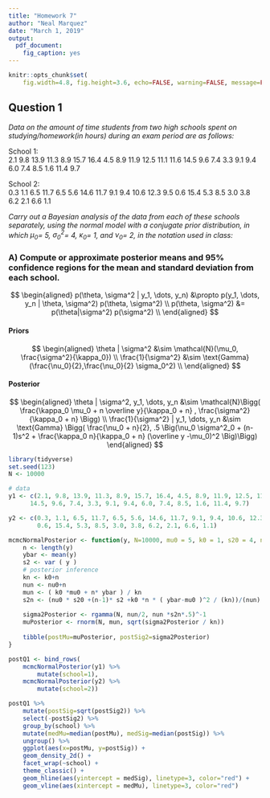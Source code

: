 ```yaml
---
title: "Homework 7"
author: "Neal Marquez"
date: "March 1, 2019"
output:
  pdf_document:
    fig_caption: yes
---
```


```r
knitr::opts_chunk$set(
    fig.width=4.8, fig.height=3.6, echo=FALSE, warning=FALSE, message=FALSE)
```

## Question 1  
_Data on the amount of time students from two high schools spent on studying/homework(in hours) during an exam period are as follows:_  


School 1:  
2.1 9.8 13.9 11.3 8.9 15.7 16.4 4.5 8.9 11.9 12.5 11.1 11.6 14.5 9.6 7.4 3.3 9.1 9.4 6.0 7.4 8.5 1.6 11.4 9.7  

School 2:  
0.3 1.1 6.5 11.7 6.5 5.6 14.6 11.7 9.1 9.4 10.6 12.3 9.5 0.6 15.4 5.3 8.5 3.0 3.8 6.2 2.1 6.6 1.1  

_Carry out a Bayesian analysis of the data from each of these schools separately, using the normal model with a conjugate prior distribution, in which $\mu_0$= 5, $\sigma_0^2$= 4, $\kappa_0$= 1, and $\nu_0$= 2, in the notation used in class:_  

### A) Compute or approximate posterior means and 95% confidence regions for the mean and standard deviation from each school.  

$$
\begin{aligned}
p(\theta, \sigma^2 | y_1, \dots, y_n) &\propto
    p(y_1, \dots, y_n | \theta, \sigma^2) p(\theta, \sigma^2) \\
p(\theta, \sigma^2) &= p(\theta|\sigma^2) p(\sigma^2) \\
\end{aligned}
$$

#### Priors  
$$
\begin{aligned}
\theta | \sigma^2 &\sim \mathcal{N}(\mu_0, \frac{\sigma^2}{\kappa_0}) \\
\frac{1}{\sigma^2} &\sim \text{Gamma}(\frac{\nu_0}{2},\frac{\nu_0}{2} \sigma_0^2) \\
\end{aligned}
$$

#### Posterior    
$$
\begin{aligned}
\theta | \sigma^2, y_1, \dots, y_n &\sim \mathcal{N}\Bigg(
    \frac{\kappa_0 \mu_0 + n \overline y}{\kappa_0 + n} , 
    \frac{\sigma^2}{\kappa_0 + n} \Bigg) \\
\frac{1}{\sigma^2} | y_1, \dots, y_n &\sim \text{Gamma} \Bigg( 
    \frac{\nu_0 + n}{2},
    .5 \Big(\nu_0 \sigma^2_0 + (n-1)s^2 + \frac{\kappa_0 n}{\kappa_0 + n}
    (\overline y -\mu_0)^2 \Big)\Bigg)
\end{aligned}
$$

```r
library(tidyverse)
set.seed(123)
N <- 10000

# data
y1 <- c(2.1, 9.8, 13.9, 11.3, 8.9, 15.7, 16.4, 4.5, 8.9, 11.9, 12.5, 11.1, 11.6,
      14.5, 9.6, 7.4, 3.3, 9.1, 9.4, 6.0, 7.4, 8.5, 1.6, 11.4, 9.7)

y2 <- c(0.3, 1.1, 6.5, 11.7, 6.5, 5.6, 14.6, 11.7, 9.1, 9.4, 10.6, 12.3, 9.5, 
        0.6, 15.4, 5.3, 8.5, 3.0, 3.8, 6.2, 2.1, 6.6, 1.1)

mcmcNormalPosterior <- function(y, N=10000, mu0 = 5, k0 = 1, s20 = 4, nu0 = 2){
    n <- length(y)
    ybar <- mean(y)
    s2 <- var ( y )
    # posterior inference
    kn <- k0+n 
    nun <- nu0+n
    mun <- ( k0 *mu0 + n* ybar ) / kn
    s2n <- (nu0 * s20 +(n-1)* s2 +k0 *n * ( ybar-mu0 )^2 / (kn))/(nun)
    
    sigma2Posterior <- rgamma(N, nun/2, nun *s2n*.5)^-1
    muPosterior <- rnorm(N, mun, sqrt(sigma2Posterior / kn))
    
    tibble(postMu=muPosterior, postSig2=sigma2Posterior)
}

postQ1 <- bind_rows(
    mcmcNormalPosterior(y1) %>%
        mutate(school=1),
    mcmcNormalPosterior(y2) %>%
        mutate(school=2)) 

postQ1 %>%
    mutate(postSig=sqrt(postSig2)) %>%
    select(-postSig2) %>%
    group_by(school) %>%
    mutate(medMu=median(postMu), medSig=median(postSig)) %>%
    ungroup() %>%
    ggplot(aes(x=postMu, y=postSig)) +
    geom_density_2d() +
    facet_wrap(~school) +
    theme_classic() +
    geom_hline(aes(yintercept = medSig), linetype=3, color="red") +
    geom_vline(aes(xintercept = medMu), linetype=3, color="red")
```